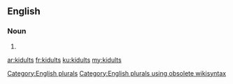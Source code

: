 ==English==

===Noun===
{{head|en}}

# {{plural of|kidult}}

[[Category:English plurals]][[Category:English plurals using obsolete wikisyntax]]

[[ar:kidults]]
[[fr:kidults]]
[[ku:kidults]]
[[my:kidults]]